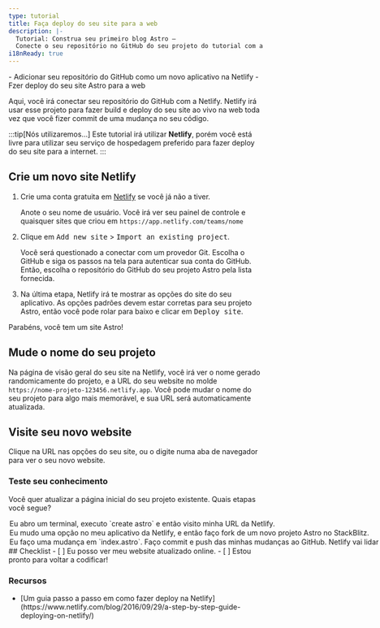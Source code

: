 ```yaml
---
type: tutorial
title: Faça deploy do seu site para a web
description: |-
  Tutorial: Construa seu primeiro blog Astro —
  Conecte o seu repositório no GitHub do seu projeto do tutorial com a Netlify e faça deploy para a web
i18nReady: true
---
```


<PreCheck>
  - Adicionar seu repositório do GitHub como um novo aplicativo na Netlify
  - Fzer deploy do seu site Astro para a web
</PreCheck>

Aqui, você irá conectar seu repositório do GitHub com a Netlify. Netlify irá usar esse projeto para fazer build e deploy do seu site ao vivo na web toda vez que você fizer commit de uma mudança no seu código. 

:::tip[Nós utilizaremos...]
Este tutorial irá utilizar **Netlify**, porém você está livre para utilizar seu serviço de hospedagem preferido para fazer deploy do seu site para a internet.
:::

## Crie um novo site Netlify

1. Crie uma conta gratuita em [Netlify](https://netlify.com) se você já não a tiver.

    Anote o seu nome de usuário. Você irá ver seu painel de controle e quaisquer sites que criou em `https://app.netlify.com/teams/nome`

2. Clique em <kbd>Add new site</kbd> > <kbd>Import an existing project</kbd>.

    Você será questionado a conectar com um provedor Git. Escolha o GitHub e siga os passos na tela para autenticar sua conta do GitHub. Então, escolha o repositório do GitHub do seu projeto Astro pela lista fornecida.

3. Na última etapa, Netlify irá te mostrar as opções do site do seu aplicativo. As opções padrões devem estar corretas para seu projeto Astro, então você pode rolar para baixo e clicar em <kbd>Deploy site</kbd>.

Parabéns, você tem um site Astro!

## Mude o nome do seu projeto

Na página de visão geral do seu site na Netlify, você irá ver o nome gerado randomicamente do projeto, e a URL do seu website no molde `https://nome-projeto-123456.netlify.app`. Você pode mudar o nome do seu projeto para algo mais memorável, e sua URL será automaticamente atualizada.

## Visite seu novo website

Clique na URL nas opções do seu site, ou o digite numa aba de navegador para ver o seu novo website.



<Box icon="question-mark">

### Teste seu conhecimento



Você quer atualizar a página inicial do seu projeto existente. Quais etapas você segue?

  <MultipleChoice>
    <Option>
      Eu abro um terminal, executo `create astro` e então visito minha URL da Netlify.
    </Option>
    <Option>
      Eu mudo uma opção no meu aplicativo da Netlify, e então faço fork de um novo projeto Astro no StackBlitz.
    </Option>
    <Option isCorrect>
      Eu faço uma mudança em `index.astro`. Faço commit e push das minhas mudanças ao GitHub. Netlify vai lidar com o resto!
    </Option>
  </MultipleChoice>
 </Box>

<Box icon="check-list">
## Checklist

<Checklist>
- [ ] Eu posso ver meu website atualizado online.
- [ ] Estou pronto para voltar a codificar!
</Checklist>
</Box>

### Recursos

- <p>[Um guia passo a passo em como fazer deploy na Netlify](https://www.netlify.com/blog/2016/09/29/a-step-by-step-guide-deploying-on-netlify/) <Badge class="neutral-badge" text="externo" /></p>
